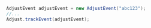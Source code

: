```c#
AdjustEvent adjustEvent = new AdjustEvent("abc123");
//...
Adjust.trackEvent(adjustEvent);
```
